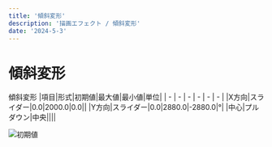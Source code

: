 ---
title: '傾斜変形'
description: '描画エフェクト / 傾斜変形'
date: '2024-5-3'
---

# 傾斜変形

傾斜変形
|項目|形式|初期値|最大値|最小値|単位|
| - | - | - | - | - | - |
|X方向|スライダー|0.0|2000.0|0.0||
|Y方向|スライダー|0.0|2880.0|-2880.0|°|
|中心|プルダウン|中央||||



![初期値](/assets/effects/描画/傾斜変形/初期値.png)
